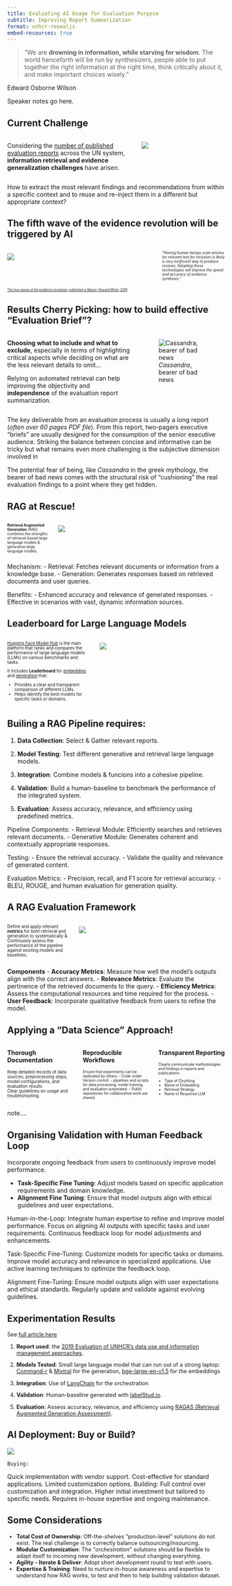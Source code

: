 ```yaml
---
title: Evaluating AI Usage for Evaluation Purpose
subtitle: Improving Report Summarization
format: unhcr-revealjs
embed-resources: true
---
```

 
> "We are **drowning in information, while starving for wisdom**. The world henceforth will be run by synthesizers, people able to put together the right information at the right time, think critically about it, and make important choices wisely." 

Edward Osborne Wilson

::: {.notes}
Speaker notes go here.
:::


## Current Challenge


:::: columns
::: {.column width="60%"}
 
Considering the [number of published evaluation reports](https://www.uneval.org/evaluation/reports) across the UN system, **information retrieval and evidence generalization challenges** have arisen.


:::

::: {.column width="40%"}
![](img/book-address-book-learning-education-baef58-1024.jpg){fit-align="center"}

:::
::::

 How to extract the most relevant findings and recommendations from within a specific context and to reuse and re-inject them in a different but appropriate context?





## The fifth wave of the **evidence revolution** will be triggered by AI


:::: columns
::: {.column width="70%"}
![](img/GIZQ0_MWYAAZiUJ.png){fit-align="center"}
:::

::: {.column width="30%"}
::: {style="font-size: 60%;"}
"*Having human beings scan articles for relevant text for inclusion is likely a very inefficient way to produce reviews. Adopting these technologies will improve the speed and accuracy of evidence synthesis.*"
::: 
:::
::::

::: {style="font-size: 50%;"}
[The four waves of the evidence revolution, published in Nature, Howard White, 2019](https://www.nature.com/articles/s41599-019-0253-6#Sec7)
:::


## Results Cherry Picking: how to build effective "Evaluation Brief"? 


:::: columns
::: {.column width="60%"}
 
  **Choosing what to include and what to exclude**, especially in terms of highlighting critical aspects while deciding on what are the less relevant details to omit... 
 

 Relying on automated retrieval can help improving the objectivity and **independence** of the evaluation report summarization.
:::

::: {.column width="40%"}
![*Cassandra*, bearer of bad news](img/de-munt-cassandra-afgebeeld-in-een-script-van-shakespeares-troilus-and-cressida--mzk5njg5mzgzmw.jpg){fit-align="center"}

:::
::::


::: {.notes}
The key deliverable from an evaluation process is usually a long report (*often over 60 pages PDF file*). From this report, two-pagers executive "briefs" are usually designed for the consumption of the senior executive audience. Striking the balance between concise and informative can be tricky but what remains even more challenging is the subjective dimension involved in

 The potential fear of being, like *Cassandra* in the greek mythology, the bearer of bad news comes with the structural risk of "cushioning" the real evaluation findings to a point where they get hidden.
:::


## RAG at Rescue!


:::: columns
::: {.column width="20%"}
 

::: {style="font-size: 60%;"} 
**Retrieval Augmented Generation** (RAG) combines the strengths of retrieval-based large language models & generative large language models.
:::

:::

::: {.column width="80%"}
![](img/RAG_workflow.png){fit-align="center"}
:::
::::



::: {.notes}
Mechanism:
 - Retrieval: Fetches relevant documents or information from a knowledge base.
 - Generation: Generates responses based on retrieved documents and user queries.

Benefits:
 - Enhanced accuracy and relevance of generated responses.
 - Effective in scenarios with vast, dynamic information sources.
:::

## Leaderboard for Large Language Models 







:::: columns
::: {.column width="40%"}
 

::: {style="font-size: 70%;"} 
[Hugging Face Model Hub](https://huggingface.co/docs/hub/models) is the main platform that ranks and compares the performance of large language models (LLMs) on various benchmarks and tasks.

It includes **Leaderboard** for [embedding](https://huggingface.co/spaces/mteb/leaderboard) and [generation](https://huggingface.co/spaces/HuggingFaceH4/open_llm_leaderboard) that: 

 -  Provides a clear and transparent comparison of different LLMs.
 -  Helps identify the best models for specific tasks or domains.
:::

:::

::: {.column width="60%"}
![](img/Leaderboard.png){fit-align="center"}
:::
::::



## Builing a RAG Pipeline requires:

 1. **Data Collection**: Select & Gather relevant reports.

 2. **Model Testing**: Test different generative and retrieval large language models.

 3. **Integration**: Combine models & funcions into a cohesive pipeline.

 4. **Validation**: Build a human-baseline to benchmark the performance of the integrated system.

 5. **Evaluation**: Assess accuracy, relevance, and efficiency using predefined metrics.

::: {.notes}
Pipeline Components:
 - Retrieval Module: Efficiently searches and retrieves relevant documents.
 - Generative Module: Generates coherent and contextually appropriate responses.

Testing:
 - Ensure the retrieval accuracy.
 - Validate the quality and relevance of generated content.

Evaluation Metrics:
 - Precision, recall, and F1 score for retrieval accuracy.
 - BLEU, ROUGE, and human evaluation for generation quality.
:::



## A RAG Evaluation Framework

:::: columns
::: {.column width="30%"}


::: {style="font-size: 70%;"}
Define and apply relevant **metrics** for both retrieval and generation to systematically & Continuosly assess the performance of the pipeline  against existing models and baselines.
::: 
:::

::: {.column width="70%"}
![](img/ragas_question.jpeg){fit-align="center"}
:::
::::


::: {.notes}
**Components**
- **Accuracy Metrics**: Measure how well the model's outputs align with the correct answers.
- **Relevance Metrics**: Evaluate the pertinence of the retrieved documents to the query.
- **Efficiency Metrics**: Assess the computational resources and time required for the process.
- **User Feedback**: Incorporate qualitative feedback from users to refine the model.
:::

## Applying a "Data Science" Approach!

:::: columns
::: {.column width="33%"}
 **Thorough Documentation**

::: {style="font-size: 70%"}
Keep detailed records of data sources, preprocessing steps, model configurations, and evaluation results  
Clear guidelines on usage and troubleshooting.
::: 

:::

::: {.column width="33%"}
**Reproducible Workflows**


::: {style="font-size: 60%;"}
Ensure that experiments can be replicated by others:
  -  Code under Version control.
  -  pipelines and scripts for data processing, model training, and evaluation automated.
  -  Public repositories for collaborative work are shared.
::: 

:::

::: {.column width="33%"}
 **Transparent Reporting**

::: {style="font-size: 60%;"}
Clearly communicate methodologies and findings in reports and publications: 

  -  Type of Chunking
  -  Name of Embedding 
  -  Retrieval Strategy
  -  Name of Response LLM
::: 
:::

::::


::: {.notes}
 note....
:::


## Organising Validation with Human Feedback Loop

Incorporate ongoing feedback from users to continuously improve model performance.

  - **Task-Specific Fine Tuning**: Adjust models based on specific application requirements and domain knowledge.
  - **Alignment Fine Tuning**: Ensure that model outputs align with ethical guidelines and user expectations.





::: {.notes}
Human-in-the-Loop:
Integrate human expertise to refine and improve model performance.
Focus on aligning AI outputs with specific tasks and user requirements.
Continuous feedback loop for model adjustments and enhancements.

Task-Specific Fine-Tuning:
Customize models for specific tasks or domains.
Improve model accuracy and relevance in specialized applications.
Use active learning techniques to optimize the feedback loop.

Alignment Fine-Tuning:
Ensure model outputs align with user expectations and ethical standards.
Regularly update and validate against evolving guidelines.
:::

## Experimentation Results


::: {style="font-size: 90%;"}
See [full article here](https://edouard-legoupil.github.io/rag_extraction/)

 1. **Report used**: the [2019 Evaluation of UNHCR’s data use and information management approaches](https://www.unhcr.org/sites/default/files/legacy-pdf/5dd4f7d24.pdf).

 2. **Models Tested**: Small large language model that can run out of a strong laptop: [Command-r](https://cohere.com/blog/command-r) & [Mixtral](https://mistral.ai/news/mixtral-of-experts/) for the generation, [bge-large-en-v1.5](https://huggingface.co/BAAI/bge-large-en-v1.5)  for the embeddings

 3. **Integration**: Use of  [LangChain](https://python.langchain.com/v0.1/docs/use_cases/question_answering/) for the orchestration

 4. **Validation**: Human-baseline generated with [labelStud.io](https://labelstud.io/).

 5. **Evaluation**: Assess accuracy, relevance, and efficiency using [RAGAS (Retrieval Augmented Generation Assessment)](https://docs.ragas.io/en/stable/).
::: 


## AI Deployment: Buy or Build?

![](img/GL0vYd_WcAAqUDZ.png){fit-align="center"}

::: {.notes}
    Buying:
Quick implementation with vendor support.
Cost-effective for standard applications.
Limited customization options.
    Building:
Full control over customization and integration.
Higher initial investment but tailored to specific needs.
Requires in-house expertise and ongoing maintenance.
:::

## Some Considerations

::: {style="font-size: 90%;"}
- **Total Cost of Ownership**: Off-the-shelves  "production-level" solutions do not exist. The real challenge is to correctly balance outsourcing/insourcing.
- **Modular Customization**: The "*orchestration*" solutions should be flexible to adapt itself to incoming new development, without changing everything.
- **Agility - Iterate & Deliver**: Adopt short development round to test with users.
- **Expertise & Training**: Need to nurture in-house awareness and expertise to understand how RAG works, to test and then to help building validation dataset.
::: 


